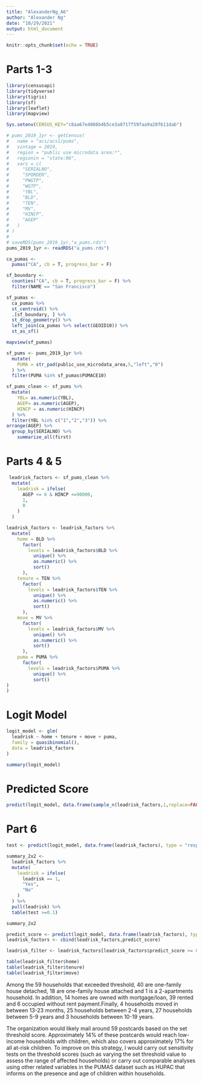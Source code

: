 ```yaml
---
title: "AlexanderNg_A6"
author: "Alexander Ng"
date: "10/29/2021"
output: html_document
---
```


```r
knitr::opts_chunk$set(echo = TRUE)
```

# Parts 1-3

```r
library(censusapi)
library(tidyverse)
library(tigris)
library(sf)
library(leaflet)
library(mapview)

Sys.setenv(CENSUS_KEY="c8aa67e4086b4b5ce3a8717f59faa9a28f611dab")

# pums_2019_1yr <- getCensus(
#   name = "acs/acs1/pums",
#   vintage = 2019,
#   region = "public use microdata area:*",
#   regionin = "state:06",
#   vars = c(
#     "SERIALNO",
#     "SPORDER",
#     "PWGTP",
#     "WGTP",
#     "YBL",
#     "BLD",
#     "TEN",
#     "MV",
#     "HINCP",
#     "AGEP"
#   )
# )
# 
# saveRDS(pums_2019_1yr,"a_pums.rds")
pums_2019_1yr <- readRDS("a_pums.rds")

```

```r
ca_pumas <-
  pumas("CA", cb = T, progress_bar = F)

sf_boundary <-
  counties("CA", cb = T, progress_bar = F) %>%
  filter(NAME == "San Francisco")

sf_pumas <-
  ca_pumas %>% 
  st_centroid() %>% 
  .[sf_boundary, ] %>% 
  st_drop_geometry() %>% 
  left_join(ca_pumas %>% select(GEOID10)) %>% 
  st_as_sf()

```


```r
mapview(sf_pumas)

```

```r
sf_pums <- pums_2019_1yr %>% 
  mutate(
    PUMA = str_pad(public_use_microdata_area,5,"left","0")
  ) %>% 
  filter(PUMA %in% sf_pumas$PUMACE10)

sf_pums_clean <- sf_pums %>%
  mutate(
    YBL= as.numeric(YBL),
    AGEP= as.numeric(AGEP),
    HINCP = as.numeric(HINCP)
  ) %>%
  filter(YBL %in% c("1","2","3")) %>% 
arrange(AGEP) %>%
  group_by(SERIALNO) %>%
    summarize_all(first)
```

# Parts 4 & 5

```r
 leadrisk_factors <- sf_pums_clean %>% 
  mutate(
    leadrisk = ifelse(
      AGEP <= 6 & HINCP <=90000,
      1,
      0
    )
  )

```



```r
leadrisk_factors <- leadrisk_factors %>% 
  mutate(
    home = BLD %>% 
      factor(
        levels = leadrisk_factors$BLD %>% 
          unique() %>%
          as.numeric() %>% 
          sort()
      ),
    tenure = TEN %>%
      factor(
        levels = leadrisk_factors$TEN %>% 
          unique() %>%
          as.numeric() %>% 
          sort()
      ),
    move = MV %>%
      factor(
        levels = leadrisk_factors$MV %>% 
          unique() %>%
          as.numeric() %>% 
          sort()
      ),
    puma = PUMA %>%
      factor(
        levels = leadrisk_factors$PUMA %>% 
          unique() %>% 
          sort()
)
)

```

# Logit Model
```r
logit_model <- glm(
  leadrisk ~ home + tenure + move + puma,
  family = quasibinomial(),
  data = leadrisk_factors
)

summary(logit_model)
```

# Predicted Score

```r
predict(logit_model, data.frame(sample_n(leadrisk_factors,1,replace=FALSE, weight = NULL)), type = "response")

```


# Part 6

```r
test <- predict(logit_model, data.frame(leadrisk_factors), type = "response")

summary_2x2 <-
  leadrisk_factors %>% 
  mutate(
    leadrisk = ifelse(
      leadrisk == 1, 
      "Yes", 
      "No"
    )
  ) %>% 
  pull(leadrisk) %>% 
  table(test >=0.1)

summary_2x2

```

```r
predict_score <- predict(logit_model, data.frame(leadrisk_factors), type = "response")
leadrisk_factors <- cbind(leadrisk_factors,predict_score)
```

```r
leadrisk_filter <- leadrisk_factors[leadrisk_factors$predict_score >= 0.1, ]

table(leadrisk_filter$home)
table(leadrisk_filter$tenure)
table(leadrisk_filter$move)
```

Among the 59 households that exceeded threshold, 40 are one-family house detached, 18 are one-family house attached and 1 is a 2-apartments household. In addition, 14 homes are owned with mortgage/loan, 39 rented and 6 occupied without rent payment.Finally, 4 households moved in between 13-23 months, 25 households between 2-4 years, 27 households between 5-9 years and 3 households between 10-19 years.

The organization would likely mail around 59 postcards based on the set threshold score. Approximately 14% of these postcards would reach low-income households with children, which also covers approximately 17% for all at-risk children. To improve on this strategy, I would carry out sensitivity tests on the threshold scores (such as varying the set threshold value to assess the range of affected households) or carry out comparable analyses using other related variables in the PUMAS dataset such as HUPAC that informs on the presence and age of children within households.


